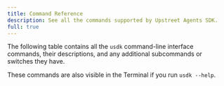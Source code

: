 ```yaml
---
title: Command Reference
description: See all the commands supported by Upstreet Agents SDK.
full: true
---
```



The following table contains all the `usdk` command-line interface commands, their descriptions, and any additional subcommands or switches they have.

These commands are also visible in the Terminal if you run `usdk --help`.

<Commands />